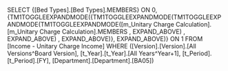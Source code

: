 SELECT {[Bed Types].[Bed Types].MEMBERS} ON 0, {TM1TOGGLEEXPANDMODE({TM1TOGGLEEXPANDMODE(TM1TOGGLEEXPANDMODE(TM1TOGGLEEXPANDMODE([m_Unitary Charge Calculation].[m_Unitary Charge Calculation].MEMBERS , EXPAND_ABOVE) , EXPAND_ABOVE) , EXPAND_ABOVE)}, EXPAND_ABOVE)} ON 1 FROM [Income - Unitary Charge Income] WHERE ([Version].[Version].[All Versions^Board Version], [t_Year].[t_Year].[All Years^Year+1], [t_Period].[t_Period].[FY], [Department].[Department].[BA05])